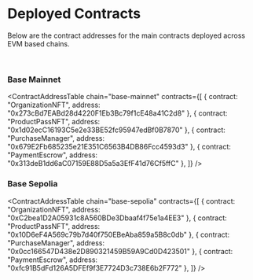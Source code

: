 
# Deployed Contracts

Below are the contract addresses for the main contracts deployed across EVM based chains.

<br />

<ChainImage chain="base-mainnet" />

### Base Mainnet

<ContractAddressTable
  chain="base-mainnet"
  contracts={[
    { contract: "OrganizationNFT", address: "0x273cBd7EABd28d4220F1Eb3Bc79f1cE48a41C2d8" },
    { contract: "ProductPassNFT", address: "0x1d02ecC16193C5e2e33BE52fc95947edBf0B7870" },
    { contract: "PurchaseManager", address: "0x679E2Fb685235e21E351C6563B4DB86Fcc4593d3" },
    { contract: "PaymentEscrow", address: "0x313deB1dd6aC07159E88D5a5a3EfF41d76Cf5ffC" },
  ]}
/>

### Base Sepolia

<ContractAddressTable
  chain="base-sepolia"
  contracts={[
    { contract: "OrganizationNFT", address: "0xC2bea1D2A05931c8A560BDe3Dbaaf4f75e1a4EE3" },
    { contract: "ProductPassNFT", address: "0x10D6eF4A569c79b7d40f750EBeAba859a5B8c0db" },
    { contract: "PurchaseManager", address: "0x0cc166547D438e2D890321459B59A9Cd0D423501" },
    { contract: "PaymentEscrow", address: "0xfc91B5dFd126A5DFEf9f3E7724D3c738E6b2F772" },
  ]}
/>
